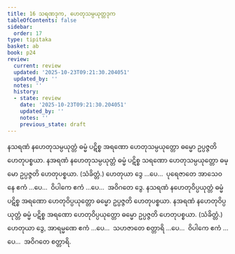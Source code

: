 ```yaml
---
title: 16 သရဏဒုက, ဟေတုသမ္ပယုတ္တဒုက
tableOfContents: false
sidebar:
  order: 17
type: tipitaka
basket: ab
book: p24
review:
  current: review
  updated: '2025-10-23T09:21:30.204051'
  updated_by: ''
  notes: ''
  history:
  - state: review
    date: '2025-10-23T09:21:30.204051'
    updated_by: ''
    notes: ''
    previous_state: draft
---
```



<ReviewStatus review={frontmatter.review} showDetails={true} />

<HypothesisAnnotation frontmatter={frontmatter} />

<DynamicBreadcrumb />

<Division number="63" book="p24" e="ch" v="40" p="437">

<Paragraph number="140" book="p24">
နသရဏံ နဟေတုသမ္ပယုတ္တံ ဓမ္မံ ပဋိစ္စ အရဏော ဟေတုသမ္ပယုတ္တော ဓမ္မော ဥပ္ပဇ္ဇတိ ဟေတုပစ္စယာ. နအရဏံ နဟေတုသမ္ပယုတ္တံ ဓမ္မံ ပဋိစ္စ သရဏော ဟေတုသမ္ပယုတ္တော ဓမ္မော ဥပ္ပဇ္ဇတိ ဟေတုပစ္စယာ. (သံခိတ္တံ.)
</Paragraph>

<Paragraph number="141" book="p24">
ဟေတုယာ ဒွေ …ပေ…  ပုရေဇာတေ အာသေဝနေ ဧကံ …ပေ…  ဝိပါကေ ဧကံ …ပေ…  အဝိဂတေ ဒွေ.
</Paragraph>

</Division>
<Division number="64" book="p24" e="ch" v="40" p="437">

<Paragraph number="142" book="p24">
နသရဏံ နဟေတုဝိပ္ပယုတ္တံ ဓမ္မံ ပဋိစ္စ အရဏော ဟေတုဝိပ္ပယုတ္တော ဓမ္မော ဥပ္ပဇ္ဇတိ ဟေတုပစ္စယာ. နအရဏံ နဟေတုဝိပ္ပယုတ္တံ ဓမ္မံ ပဋိစ္စ အရဏော ဟေတုဝိပ္ပယုတ္တော ဓမ္မော ဥပ္ပဇ္ဇတိ ဟေတုပစ္စယာ. (သံခိတ္တံ.)
</Paragraph>

<Paragraph number="143" book="p24">
ဟေတုယာ ဒွေ, အာရမ္မဏေ ဧကံ …ပေ…  သဟဇာတေ စတ္တာရိ …ပေ…  ဝိပါကေ ဧကံ …ပေ…  အဝိဂတေ စတ္တာရိ.
</Paragraph>
</Division>